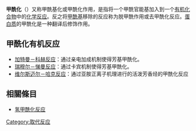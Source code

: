 {{Unreferenced|time=2019-11-05T03:40:28+00:00}}
'''甲酰化'''（{{lang-en|Formylation reaction}}）又称甲酰基化或甲酰化作用，是指将一个甲酰官能基加入到一个[[有机化合物|有机化合物]]中的[[化学反应|化学反应]]。反之将[[甲酰基|甲酰基]]移除的反应称为脱甲酰作用或去甲酰化反应。[[蛋白质|蛋白质]]的甲酰化是一种翻译后修饰作用。

==甲酰化有机反应==
*[[加特曼－科赫反应|加特曼－科赫反应]]：通过亲电加成机制使得芳基甲酰化。
*[[瑞穆尔－悌曼反应|瑞穆尔－悌曼反应]]：通过卡宾机制使得芳基甲酰化。
*[[维尔斯迈尔－哈克反应|维尔斯迈尔－哈克反应]]：通过亚胺正离子机理进行的活泼芳香烃的甲酰化反应

==相關條目==
*[[氢甲酰化反应|氢甲酰化反应]]

{{蛋白质一级结构}}

[[Category:取代反应|Category:取代反应]]